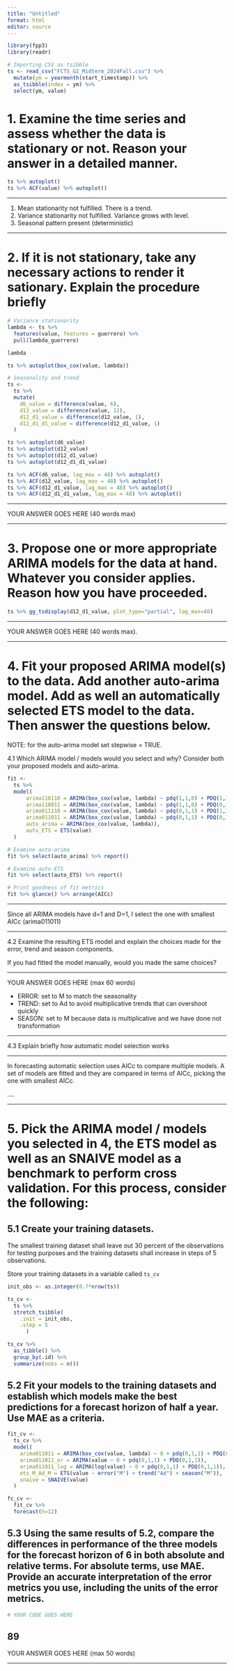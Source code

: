 ```yaml
---
title: "Untitled"
format: html
editor: source
---
```


```r
library(fpp3)
library(readr)
```

```r
# Importing CSV as tsibble
ts <- read_csv("FCTS_G2_Midterm_2024Fall.csv") %>%
  mutate(ym = yearmonth(start_timestamp)) %>% 
  as_tsibble(index = ym) %>%
  select(ym, value)
```


# 1. Examine the time series and assess whether the data is stationary or not. Reason your answer in a detailed manner.

```r
ts %>% autoplot()
ts %>% ACF(value) %>% autoplot()
```

------------------------------------------------------------------------

1. Mean stationarity not fulfilled. There is a trend.
2. Variance stationarity not fulfilled. Variance grows with level.
3. Seasonal pattern present (deterministic)

------------------------------------------------------------------------

# 2. If it is not stationary, take any necessary actions to render it sationary. Explain the procedure briefly

```r
# Variance stationarity
lambda <- ts %>%
  features(value, features = guerrero) %>%
  pull(lambda_guerrero)

lambda

ts %>% autoplot(box_cox(value, lambda))

# Seasonality and trend
ts <- 
  ts %>% 
  mutate(
    d6_value = difference(value, 6),
    d12_value = difference(value, 12),
    d12_d1_value = difference(d12_value, 1),
    d12_d1_d1_value = difference(d12_d1_value, 1)
  )

ts %>% autoplot(d6_value)
ts %>% autoplot(d12_value)
ts %>% autoplot(d12_d1_value)
ts %>% autoplot(d12_d1_d1_value)

ts %>% ACF(d6_value, lag_max = 48) %>% autoplot()
ts %>% ACF(d12_value, lag_max = 48) %>% autoplot()
ts %>% ACF(d12_d1_value, lag_max = 48) %>% autoplot()
ts %>% ACF(d12_d1_d1_value, lag_max = 48) %>% autoplot()
```

------------------------------------------------------------------------

YOUR ANSWER GOES HERE (40 words max)

------------------------------------------------------------------------

# 3. Propose one or more appropriate ARIMA models for the data at hand. Whatever you consider applies. Reason how you have proceeded.

```r
ts %>% gg_tsdisplay(d12_d1_value, plot_type="partial", lag_max=48)
```

------------------------------------------------------------------------

YOUR ANSWER GOES HERE (40 words max).

------------------------------------------------------------------------

# 4. Fit your proposed ARIMA model(s) to the data. Add another auto-arima model. Add as well an automatically selected ETS model to the data. Then answer the questions below.

NOTE: for the auto-arima model set stepwise = TRUE.


4.1 Which ARIMA model / models would you select and why? Consider both your proposed models and auto-arima.

```r
fit <- 
  ts %>% 
  model(
      arima110110 = ARIMA(box_cox(value, lambda) ~ pdq(1,1,0) + PDQ(1,1,0)),
      arima110011 = ARIMA(box_cox(value, lambda) ~ pdq(1,1,0) + PDQ(0,1,1)),
      arima011110 = ARIMA(box_cox(value, lambda) ~ pdq(0,1,1) + PDQ(1,1,0)),
      arima011011 = ARIMA(box_cox(value, lambda) ~ pdq(0,1,1) + PDQ(0,1,1)),
      auto_arima = ARIMA(box_cox(value, lambda)),
      auto_ETS = ETS(value)
  )

# Examine auto-arima
fit %>% select(auto_arima) %>% report()

# Examine auto-ETS
fit %>% select(auto_ETS) %>% report()

# Print goodness of fit metrics
fit %>% glance() %>% arrange(AICc)
```

------------------------------------------------------------------------

Since all ARIMA models have d=1 and D=1, I select the one with smallest AICc (arima011011)

------------------------------------------------------------------------

4.2 Examine the resulting ETS model and explain the choices made for the error, trend and season components. 

If you had fitted the model manually, would you made the same choices?

------------------------------------------------------------------------

YOUR ANSWER GOES HERE (max 60 words)

-   ERROR: set to M to match the seasonality
-   TREND: set to Ad to avoid multiplicative trends that can overshoot quickly
-   SEASON: set to M because data is multiplicative and we have done not transformation

------------------------------------------------------------------------

4.3 Explain briefly how automatic model selection works

------------------------------------------------------------------------

In forecasting automatic selection uses AICc to compare multiple models. A set of models are fitted and they are compared in terms of AICc, picking the one with smallest AICc.

....

------------------------------------------------------------------------

# 5. Pick the ARIMA model / models you selected in 4, the ETS model as well as an SNAIVE model as a benchmark to perform cross validation. For this process, consider the following:

## 5.1 Create your training datasets.

The smallest training dataset shall leave out 30 percent of the observations for testing purposes and the training datasets shall increase in steps of 5 observations.

Store your training datasets in a variable called `ts_cv`

```r
init_obs <- as.integer(0.7*nrow(ts))

ts_cv <- 
  ts %>% 
  stretch_tsibble(
    .init = init_obs,
    .step = 5  
      )

ts_cv %>% 
  as_tibble() %>% 
  group_by(.id) %>% 
  summarize(nobs = n())
```

## 5.2 Fit your models to the training datasets and establish which models make the best predictions for a forecast horizon of half a year. Use MAE as a criteria.

```r
fit_cv <- 
  ts_cv %>% 
  model(
    arima011011 = ARIMA(box_cox(value, lambda) ~ 0 + pdq(0,1,1) + PDQ(0,1,1)),
    arima011011_or = ARIMA(value ~ 0 + pdq(0,1,1) + PDQ(0,1,1)),
    arima011011_log = ARIMA(log(value) ~ 0 + pdq(0,1,1) + PDQ(0,1,1)),
    ets_M_Ad_M = ETS(value ~ error("M") + trend("Ad") + season("M")),
    snaive = SNAIVE(value)
  )

fc_cv <- 
  fit_cv %>% 
  forecast(h=12) 
```

## 5.3 Using the same results of 5.2, compare the differences in performance of the three models for the forecast horizon of 6 in both absolute and relative terms. For absolute terms, use MAE. Provide an accurate interpretation of the error metrics you use, including the units of the error metrics.

```r
# YOUR CODE GOES HERE
```
89
------------------------------------------------------------------------

YOUR ANSWER GOES HERE (max 50 words)

------------------------------------------------------------------------
